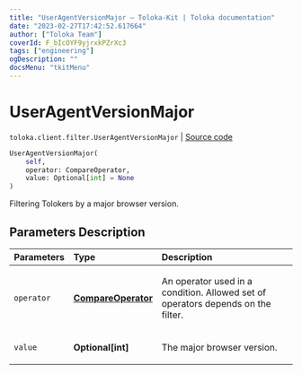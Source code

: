 ```yaml
---
title: "UserAgentVersionMajor — Toloka-Kit | Toloka documentation"
date: "2023-02-27T17:42:52.617664"
author: ["Toloka Team"]
coverId: F_bIcOYF9yjrxkPZrXc3
tags: ["engineering"]
ogDescription: ""
docsMenu: "tkitMenu"
---
```


# UserAgentVersionMajor
`toloka.client.filter.UserAgentVersionMajor` | [Source code](https://github.com/Toloka/toloka-kit/blob/v1.1.4/src/client/filter.py#L722)

```python
UserAgentVersionMajor(
    self,
    operator: CompareOperator,
    value: Optional[int] = None
)
```

Filtering Tolokers by a major browser version.

## Parameters Description

| Parameters | Type | Description |
| :----------| :----| :-----------|
`operator`|**[CompareOperator](/docs/toloka-kit/reference/toloka.client.primitives.operators.CompareOperator)**|<p>An operator used in a condition. Allowed set of operators depends on the filter.</p>
`value`|**Optional\[int\]**|<p>The major browser version.</p>